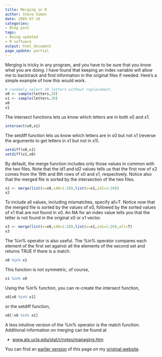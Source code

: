 ```yaml
---
title: Merging in R
author: Steve Simon
date: 2005-07-26
categories:
- Blog post
tags:
- Being updated
- R software
output: html_document
page_update: partial
---
```

Merging is tricky in any program, and you have to be sure that you know
what you are doing. I have found that keeping an index variable will
allow me to backtrack and find information in the original files if
needed. Here's a simple example of how this would work.


```r
# randomly select 20 letters without replacement.
x0 <- sample(letters,20)
x1 <- sample(letters,20)
x0
x1
```

The intersect functions lets us know which letters are in both x0 and x1.

```r
intersect(x0,x1)
```

The setdiff function lets us know which letters are in x0 but not x1 (reverse the arguments to get letters in x1 but not in x1).

```r
setdiff(x0,x1)
setdiff(x1,x0)
```

By default, the merge function includes only those values in common with the two files. Note that the id1 and id2 values tells us that the first row of x2 comes from the 19th and 8th rows of x0 and x1, respectively. Notice also that the merged file is sorted by the intersection of the two files.

```r
x2 <- merge(list(x=x0,id0=1:20),list(x=x1,id1=1:20))
x2
```

To include all values, including mismatches, specify all=T. Notice now that the merged file is sorted by the values of x0, followed by the sorted values of x1 that are not found in x0. An NA for an index value tells you that the letter is not found in the original x0 or x1 vector.

```r
x3 <- merge(list(x=x0,id0=1:20),list(x=x1,id1=1:20),all=T)
x3
```

The %in% operator is also useful. The %in% operator compares each element of the first set against all the elements of the second set and returns TRUE if there is a match.

```r
x0 %in% x1
```

This function is not symmetric, of course,

```r
x1 %in% x0
```

Using the %in% function, you can re-create the intersect function,

```r
x0[x0 %in% x1]
```

or the setdiff function,
```r
x0[!x0 %in% x1]
```

A less intuitive version of the %in% operator is the match function. Additional information on merging can be found at

- [www.ats.ucla.edu/stat/r/notes/managing.htm](http://www.ats.ucla.edu/stat/r/notes/managing.htm)

You can find an [earlier version][sim1] of this page on my [original website][sim2].


[sim1]: http://www.pmean.com/05/MergingInR.html
[sim2]: http://www.pmean.com/original_site.html
